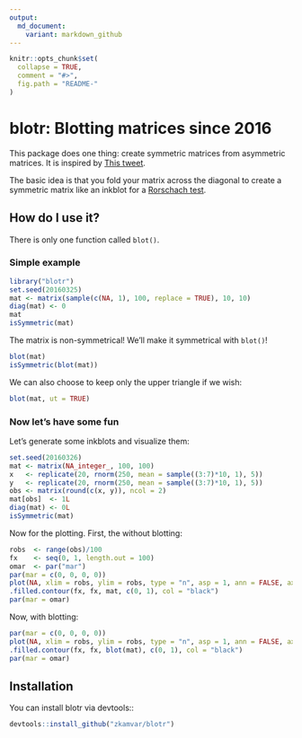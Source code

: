 ```yaml
---
output:
  md_document:
    variant: markdown_github
---
```


<!-- README.md is generated from README.Rmd. Please edit that file -->

```r
knitr::opts_chunk$set(
  collapse = TRUE,
  comment = "#>",
  fig.path = "README-"
)
```

# blotr: Blotting matrices since 2016

This package does one thing: create symmetric matrices from asymmetric matrices.
It is inspired by [This
tweet](https://twitter.com/algaebarnacle/status/713103252582064128).

The basic idea is that you fold your matrix across the diagonal to create a 
symmetric matrix like an inkblot for a [Rorschach
test](https://en.wikipedia.org/wiki/Rorschach_test).

## How do I use it?

There is only one function called `blot()`.

### Simple example

```r
library("blotr")
set.seed(20160325)
mat <- matrix(sample(c(NA, 1), 100, replace = TRUE), 10, 10)
diag(mat) <- 0
mat
isSymmetric(mat)
```

The matrix is non-symmetrical! We'll make it symmetrical with `blot()`!

```r
blot(mat)
isSymmetric(blot(mat))
```

We can also choose to keep only the upper triangle if we wish:

```r
blot(mat, ut = TRUE)
```

### Now let's have some fun

Let's generate some inkblots and visualize them:

```r
set.seed(20160326)
mat <- matrix(NA_integer_, 100, 100)
x   <- replicate(20, rnorm(250, mean = sample((3:7)*10, 1), 5))
y   <- replicate(20, rnorm(250, mean = sample((3:7)*10, 1), 5))
obs <- matrix(round(c(x, y)), ncol = 2)
mat[obs]  <- 1L
diag(mat) <- 0L
isSymmetric(mat)
```

Now for the plotting. First, the without blotting:

```r
robs  <- range(obs)/100
fx    <- seq(0, 1, length.out = 100)
omar  <- par("mar")
par(mar = c(0, 0, 0, 0))
plot(NA, xlim = robs, ylim = robs, type = "n", asp = 1, ann = FALSE, axes = FALSE)
.filled.contour(fx, fx, mat, c(0, 1), col = "black")
par(mar = omar)
```

Now, with blotting:

```r
par(mar = c(0, 0, 0, 0))
plot(NA, xlim = robs, ylim = robs, type = "n", asp = 1, ann = FALSE, axes = FALSE)
.filled.contour(fx, fx, blot(mat), c(0, 1), col = "black")
par(mar = omar)
```


## Installation

You can install blotr via devtools::

```r
devtools::install_github("zkamvar/blotr")
```

